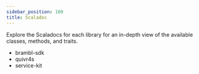 ```yaml
---
sidebar_position: 100
title: Scaladoc
---
```



Explore the Scaladocs for each library for an in-depth view of the available classes, methods, and traits.

- <ScaladocLink path="co/topl/brambl/index.html">brambl-sdk</ScaladocLink>
- <ScaladocLink path="co/topl/quivr/index.html">quivr4s</ScaladocLink>
- <ScaladocLink path="co/topl/brambl/serviceKit/index.html">service-kit</ScaladocLink>